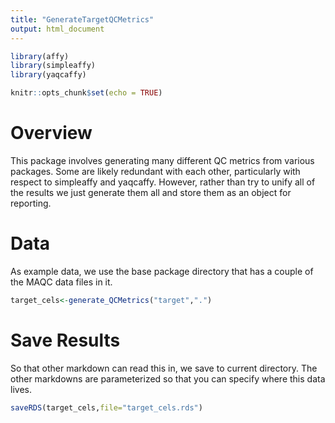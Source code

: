 ```yaml
---
title: "GenerateTargetQCMetrics"
output: html_document
---
```


```r
library(affy)
library(simpleaffy)
library(yaqcaffy)

knitr::opts_chunk$set(echo = TRUE)
```


# Overview
This package involves generating many different QC metrics from various packages. Some are likely
redundant with each other, particularly with respect to simpleaffy and yaqcaffy. However, rather
than try to unify all of the results we just generate them all and store them as an object for
reporting.


# Data
As example data, we use the base package directory that has a couple of the MAQC data files in it.

```r
target_cels<-generate_QCMetrics("target",".")
```


# Save Results
So that other markdown can read this in, we save to current directory. The other markdowns are 
parameterized so that you can specify where this data lives.
```r
saveRDS(target_cels,file="target_cels.rds")
```

